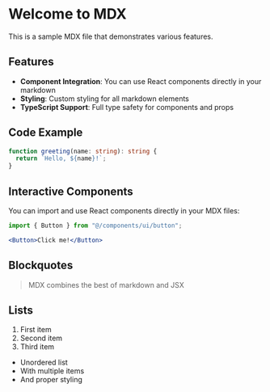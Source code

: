 # Welcome to MDX

This is a sample MDX file that demonstrates various features.

## Features

- **Component Integration**: You can use React components directly in your markdown
- **Styling**: Custom styling for all markdown elements
- **TypeScript Support**: Full type safety for components and props

## Code Example

```typescript
function greeting(name: string): string {
  return `Hello, ${name}!`;
}
```

## Interactive Components

You can import and use React components directly in your MDX files:

```jsx
import { Button } from "@/components/ui/button";

<Button>Click me!</Button>
```

## Blockquotes

> MDX combines the best of markdown and JSX

## Lists

1. First item
2. Second item
3. Third item

- Unordered list
- With multiple items
- And proper styling 